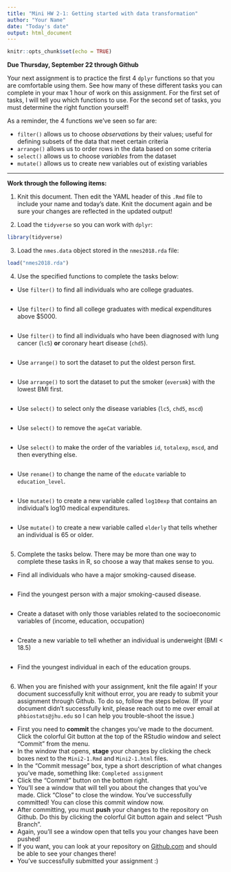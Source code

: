 ```yaml
---
title: "Mini HW 2-1: Getting started with data transformation"
author: "Your Name"
date: "Today's date"
output: html_document
---
```


```r
knitr::opts_chunk$set(echo = TRUE)
```

**Due Thursday, September 22 through Github**

Your next assignment is to practice the first 4 `dplyr` functions so that you are comfortable using them.  See how many of these different tasks you can complete in your max 1 hour of work on this assignment.  For the first set of tasks, I will tell you which functions to use.  For the second set of tasks, you must determine the right function yourself!

As a reminder, the 4 functions we've seen so far are:

* `filter()` allows us to choose *observations* by their values; useful for defining subsets of the data that meet certain criteria
* `arrange()` allows us to order rows in the data based on some criteria
* `select()` allows us to choose *variables* from the dataset
* `mutate()` allows us to create new variables out of existing variables

___

**Work through the following items:**

(1) Knit this document.  Then edit the YAML header of this `.Rmd` file to include your name and today's date.  Knit the document again and be sure your changes are reflected in the updated output!

(2) Load the `tidyverse` so you can work with `dplyr`:
```r
library(tidyverse)
```

(3) Load the `nmes.data` object stored in the `nmes2018.rda` file:
```r
load("nmes2018.rda")
```

(4) Use the specified functions to complete the tasks below:

* Use `filter()` to find all individuals who are college graduates.
```r

```

* Use `filter()` to find all college graduates with medical expenditures above $5000.
```r

```

* Use `filter()` to find all individuals who have been diagnosed with lung cancer (`lc5`) **or** coronary heart disease (`chd5`).
```r

```

* Use `arrange()` to sort the dataset to put the oldest person first.
```r

```

* Use `arrange()` to sort the dataset to put the smoker (`eversmk`) with the lowest BMI first.
```r

```

* Use `select()` to select only the disease variables (`lc5`, `chd5`, `mscd`)
```r

```

* Use `select()` to remove the `ageCat` variable.
```r

```

* Use `select()` to make the order of the variables `id`, `totalexp`, `mscd`, and then everything else.
```r

```

* Use `rename()` to change the name of the `educate` variable to `education_level`.
```r

```

* Use `mutate()` to create a new variable called `log10exp` that contains an individual's log10 medical expenditures.
```r

```

* Use `mutate()` to create a new variable called `elderly` that tells whether an individual is 65 or older.
```r

```


(5) Complete the tasks below.  There may be more than one way to complete these tasks in R, so choose a way that makes sense to you.

* Find all individuals who have a major smoking-caused disease.
```r

```

* Find the youngest person with a major smoking-caused disease.
```r

```

* Create a dataset with only those variables related to the socioeconomic variables of (income, education, occupation)
```r

```

* Create a new variable to tell whether an individual is underweight (BMI < 18.5)
```r

```

* Find the youngest individual in each of the education groups.
```r

```


(6) When you are finished with your assignment, knit the file again!  If your document successfully knit without error, you are ready to submit your assignment through Github.  To do so, follow the steps below.  (If your document didn't successfully knit, please reach out to me over email at `phbiostats@jhu.edu` so I can help you trouble-shoot the issue.)

* First you need to **commit** the changes you've made to the document.  Click the colorful Git button at the top of the RStudio window and select "Commit" from the menu.
* In the window that opens, **stage** your changes by clicking the check boxes next to the `Mini2-1.Rmd` and `Mini2-1.html` files.
* In the "Commit message" box, type a short description of what changes you've made, something like: `Completed assignment`
* Click the "Commit" button on the bottom right.
* You'll see a window that will tell you about the changes that you've made.  Click "Close" to close the window.  You've successfully committed! You can close this commit window now.
* After committing, you must **push** your changes to the repository on Github.  Do this by clicking the colorful Git button again and select "Push Branch".  
* Again, you'll see a window open that tells you your changes have been pushed!
* If you want, you can look at your repository on [Github.com](https://github.com/) and should be able to see your changes there!  
* You've successfully submitted your assignment :)


